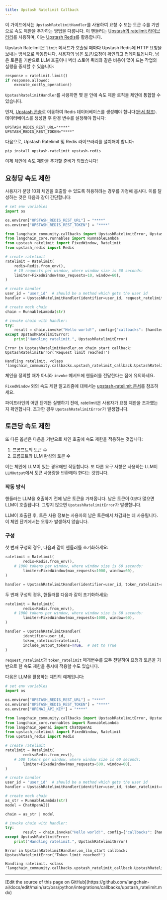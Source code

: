 ```yaml
---
title: Upstash Ratelimit Callback
---
```


이 가이드에서는 `UpstashRatelimitHandler`를 사용하여 요청 수 또는 토큰 수를 기반으로 속도 제한을 추가하는 방법을 다룹니다. 이 핸들러는 [Upstash의 ratelimit 라이브러리](https://github.com/upstash/ratelimit-py/)를 사용하며, 이는 [Upstash Redis](https://upstash.com/docs/redis/overall/getstarted)를 활용합니다.

Upstash Ratelimit은 `limit` 메서드가 호출될 때마다 Upstash Redis에 HTTP 요청을 보내는 방식으로 작동합니다. 사용자의 남은 토큰/요청이 확인되고 업데이트됩니다. 남은 토큰을 기반으로 LLM 호출이나 벡터 스토어 쿼리와 같은 비용이 많이 드는 작업의 실행을 중지할 수 있습니다:

```py
response = ratelimit.limit()
if response.allowed:
    execute_costly_operation()
```

`UpstashRatelimitHandler`를 사용하면 몇 분 안에 속도 제한 로직을 체인에 통합할 수 있습니다.

먼저, [Upstash 콘솔](https://console.upstash.com/login)로 이동하여 Redis 데이터베이스를 생성해야 합니다([문서 참조](https://upstash.com/docs/redis/overall/getstarted)). 데이터베이스를 생성한 후 환경 변수를 설정해야 합니다:

```
UPSTASH_REDIS_REST_URL="****"
UPSTASH_REDIS_REST_TOKEN="****"
```

다음으로, Upstash Ratelimit 및 Redis 라이브러리를 설치해야 합니다:

```
pip install upstash-ratelimit upstash-redis
```

이제 체인에 속도 제한을 추가할 준비가 되었습니다!

## 요청당 속도 제한

사용자가 분당 10회 체인을 호출할 수 있도록 허용하려는 경우를 가정해 봅시다. 이를 달성하는 것은 다음과 같이 간단합니다:

```python
# set env variables
import os

os.environ["UPSTASH_REDIS_REST_URL"] = "****"
os.environ["UPSTASH_REDIS_REST_TOKEN"] = "****"

from langchain_community.callbacks import UpstashRatelimitError, UpstashRatelimitHandler
from langchain_core.runnables import RunnableLambda
from upstash_ratelimit import FixedWindow, Ratelimit
from upstash_redis import Redis

# create ratelimit
ratelimit = Ratelimit(
    redis=Redis.from_env(),
    # 10 requests per window, where window size is 60 seconds:
    limiter=FixedWindow(max_requests=10, window=60),
)

# create handler
user_id = "user_id"  # should be a method which gets the user id
handler = UpstashRatelimitHandler(identifier=user_id, request_ratelimit=ratelimit)

# create mock chain
chain = RunnableLambda(str)

# invoke chain with handler:
try:
    result = chain.invoke("Hello world!", config={"callbacks": [handler]})
except UpstashRatelimitError:
    print("Handling ratelimit.", UpstashRatelimitError)
```

```output
Error in UpstashRatelimitHandler.on_chain_start callback: UpstashRatelimitError('Request limit reached!')
```
```output
Handling ratelimit. <class 'langchain_community.callbacks.upstash_ratelimit_callback.UpstashRatelimitError'>
```

체인을 정의할 때가 아니라 `invoke` 메서드에 핸들러를 전달한다는 점에 유의하세요.

`FixedWindow` 외의 속도 제한 알고리즘에 대해서는 [upstash-ratelimit 문서](https://github.com/upstash/ratelimit-py?tab=readme-ov-file#ratelimiting-algorithms)를 참조하세요.

파이프라인의 어떤 단계든 실행하기 전에, ratelimit은 사용자가 요청 제한을 초과했는지 확인합니다. 초과한 경우 `UpstashRatelimitError`가 발생합니다.

## 토큰당 속도 제한

또 다른 옵션은 다음을 기반으로 체인 호출에 속도 제한을 적용하는 것입니다:

1. 프롬프트의 토큰 수
2. 프롬프트와 LLM 완성의 토큰 수

이는 체인에 LLM이 있는 경우에만 작동합니다. 또 다른 요구 사항은 사용하는 LLM이 `LLMOutput`에서 토큰 사용량을 반환해야 한다는 것입니다.

### 작동 방식

핸들러는 LLM을 호출하기 전에 남은 토큰을 가져옵니다. 남은 토큰이 0보다 많으면 LLM이 호출됩니다. 그렇지 않으면 `UpstashRatelimitError`가 발생합니다.

LLM이 호출된 후, 토큰 사용 정보는 사용자의 남은 토큰에서 차감되는 데 사용됩니다. 이 체인 단계에서는 오류가 발생하지 않습니다.

### 구성

첫 번째 구성의 경우, 다음과 같이 핸들러를 초기화하세요:

```python
ratelimit = Ratelimit(
        redis=Redis.from_env(),
    # 1000 tokens per window, where window size is 60 seconds:
        limiter=FixedWindow(max_requests=1000, window=60),
)

handler = UpstashRatelimitHandler(identifier=user_id, token_ratelimit=ratelimit)
```

두 번째 구성의 경우, 핸들러를 다음과 같이 초기화하세요:

```python
ratelimit = Ratelimit(
        redis=Redis.from_env(),
    # 1000 tokens per window, where window size is 60 seconds:
        limiter=FixedWindow(max_requests=1000, window=60),
)

handler = UpstashRatelimitHandler(
        identifier=user_id,
        token_ratelimit=ratelimit,
        include_output_tokens=True,  # set to True
)
```

`request_ratelimit`과 `token_ratelimit` 매개변수를 모두 전달하여 요청과 토큰을 기반으로 한 속도 제한을 동시에 적용할 수도 있습니다.

다음은 LLM을 활용하는 체인의 예제입니다:

```python
# set env variables
import os

os.environ["UPSTASH_REDIS_REST_URL"] = "****"
os.environ["UPSTASH_REDIS_REST_TOKEN"] = "****"
os.environ["OPENAI_API_KEY"] = "****"

from langchain_community.callbacks import UpstashRatelimitError, UpstashRatelimitHandler
from langchain_core.runnables import RunnableLambda
from langchain_openai import ChatOpenAI
from upstash_ratelimit import FixedWindow, Ratelimit
from upstash_redis import Redis

# create ratelimit
ratelimit = Ratelimit(
        redis=Redis.from_env(),
    # 500 tokens per window, where window size is 60 seconds:
        limiter=FixedWindow(max_requests=500, window=60),
)

# create handler
user_id = "user_id"  # should be a method which gets the user id
handler = UpstashRatelimitHandler(identifier=user_id, token_ratelimit=ratelimit)

# create mock chain
as_str = RunnableLambda(str)
model = ChatOpenAI()

chain = as_str | model

# invoke chain with handler:
try:
        result = chain.invoke("Hello world!", config={"callbacks": [handler]})
except UpstashRatelimitError:
    print("Handling ratelimit.", UpstashRatelimitError)
```

```output
Error in UpstashRatelimitHandler.on_llm_start callback: UpstashRatelimitError('Token limit reached!')
```
```output
Handling ratelimit. <class 'langchain_community.callbacks.upstash_ratelimit_callback.UpstashRatelimitError'>
```

---

<Callout icon="pen-to-square" iconType="regular">
  [Edit the source of this page on GitHub](https://github.com/langchain-ai/docs/edit/main/src/oss/python/integrations/callbacks/upstash_ratelimit.mdx)
</Callout>
